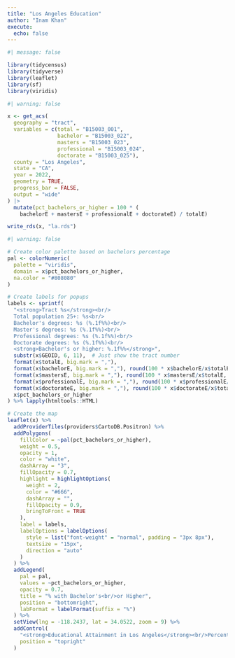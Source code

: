 ```yaml
---
title: "Los Angeles Education"
author: "Inam Khan"
execute: 
  echo: false
---
```


```r
#| message: false

library(tidycensus)
library(tidyverse)
library(leaflet)
library(sf)
library(viridis)
```

```r
#| warning: false

x <- get_acs(
  geography = "tract",
  variables = c(total = "B15003_001", 
                bachelor = "B15003_022", 
                masters = "B15003_023",
                professional = "B15003_024", 
                doctorate = "B15003_025"),
  county = "Los Angeles",
  state = "CA",
  year = 2022,
  geometry = TRUE,
  progress_bar = FALSE, 
  output = "wide"
) |> 
  mutate(pct_bachelors_or_higher = 100 * (
    bachelorE + mastersE + professionalE + doctorateE) / totalE)

write_rds(x, "la.rds")
```

```r
#| warning: false

# Create color palette based on bachelors percentage
pal <- colorNumeric(
  palette = "viridis",
  domain = x$pct_bachelors_or_higher,
  na.color = "#808080"
)

# Create labels for popups
labels <- sprintf(
  "<strong>Tract %s</strong><br/>
  Total population 25+: %s<br/>
  Bachelor's degrees: %s (%.1f%%)<br/>
  Master's degrees: %s (%.1f%%)<br/>
  Professional degrees: %s (%.1f%%)<br/>
  Doctorate degrees: %s (%.1f%%)<br/>
  <strong>Bachelor's or higher: %.1f%%</strong>",
  substr(x$GEOID, 6, 11),  # Just show the tract number
  format(x$totalE, big.mark = ","),
  format(x$bachelorE, big.mark = ","), round(100 * x$bachelorE/x$totalE, 1),
  format(x$mastersE, big.mark = ","), round(100 * x$mastersE/x$totalE, 1),
  format(x$professionalE, big.mark = ","), round(100 * x$professionalE/x$totalE, 1),
  format(x$doctorateE, big.mark = ","), round(100 * x$doctorateE/x$totalE, 1),
  x$pct_bachelors_or_higher
) %>% lapply(htmltools::HTML)

# Create the map
leaflet(x) %>%
  addProviderTiles(providers$CartoDB.Positron) %>%
  addPolygons(
    fillColor = ~pal(pct_bachelors_or_higher),
    weight = 0.5,
    opacity = 1,
    color = "white",
    dashArray = "3",
    fillOpacity = 0.7,
    highlight = highlightOptions(
      weight = 2,
      color = "#666",
      dashArray = "",
      fillOpacity = 0.9,
      bringToFront = TRUE
    ),
    label = labels,
    labelOptions = labelOptions(
      style = list("font-weight" = "normal", padding = "3px 8px"),
      textsize = "15px",
      direction = "auto"
    )
  ) %>%
  addLegend(
    pal = pal,
    values = ~pct_bachelors_or_higher,
    opacity = 0.7,
    title = "% with Bachelor's<br/>or Higher",
    position = "bottomright",
    labFormat = labelFormat(suffix = "%")
  ) %>%
  setView(lng = -118.2437, lat = 34.0522, zoom = 9) %>%
  addControl(
    "<strong>Educational Attainment in Los Angeles</strong><br/>Percentage of population 25+ with bachelor's degree or higher by census tract",
    position = "topright"
  )
```
